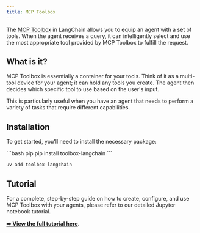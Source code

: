 ```yaml
---
title: MCP Toolbox
---
```


The [MCP Toolbox](https://googleapis.github.io/genai-toolbox/getting-started/introduction/) in LangChain allows you to equip an agent with a set of tools. When the agent receives a query, it can intelligently select and use the most appropriate tool provided by MCP Toolbox to fulfill the request.

## What is it?

MCP Toolbox is essentially a container for your tools. Think of it as a multi-tool device for your agent; it can hold any tools you create. The agent then decides which specific tool to use based on the user's input.

This is particularly useful when you have an agent that needs to perform a variety of tasks that require different capabilities.

## Installation

To get started, you'll need to install the necessary package:

<CodeGroup>
```bash pip
pip install toolbox-langchain
```

```bash uv
uv add toolbox-langchain
```
</CodeGroup>

## Tutorial

For a complete, step-by-step guide on how to create, configure, and use MCP Toolbox with your agents, please refer to our detailed Jupyter notebook tutorial.

**[➡️ View the full tutorial here](/oss/integrations/tools/toolbox)**.
